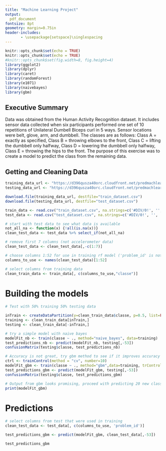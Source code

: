 ```yaml
---
title: "Machine Learning Project"
output:
  pdf_document 
fontsize: 8pt
geometry: margin=0.75in
header-includes:
       - \usepackage{setspace}\singlespacing
---
```


```r
knitr::opts_chunk$set(echo = TRUE)
knitr::opts_chunk$set(echo = TRUE)
#knitr::opts_chunk$set(fig.width=8, fig.height=4) 
library(ggplot2)
library(dplyr)
library(caret)
library(randomForest)
library(e1071)
library(naivebayes)
library(gbm)
```

## Executive Summary
Data was obtained from the Human Activity Recognition dataset. It includes sensor data collected when six participants performed one set of 10 repetitions of Unilateral Dumbell Biceps curl in 5 ways. Sensor locations were belt, glove, arm, and dumbbell. The classes are as follows: Class A =  exactly as specified, Class B = throwing elbows to the front, Class C = lifting the dumbbell only halfway, Class D = lowering the dumbbell only halfway, Class E = throwing the hips to the front. The purpose of this exercise was to create a model to predict the class from the remaining data.


## Getting and Cleaning Data
```r
training_data_url <- "https://d396qusza40orc.cloudfront.net/predmachlearn/pml-training.csv"
testing_data_url <- "https://d396qusza40orc.cloudfront.net/predmachlearn/pml-testing.csv"

download.file(training_data_url, destfile="train_dataset.csv")
download.file(testing_data_url, destfile="test_dataset.csv")

train_data <- read.csv("train_dataset.csv", na.strings=c('#DIV/0!', '', 'NA'))
test_data <- read.csv("test_dataset.csv", na.strings=c('#DIV/0!', '', 'NA'))

# start with test data to see what data is available
not_all_na <- function(x) {!all(is.na(x))}
clean_test_data <- test_data %>% select_if(not_all_na)

# remove first 7 columns (not accelerometer data)
clean_test_data <- clean_test_data[,-c(1:7)]

# choose columns 1:52 for use in training rf model ('problem_id' is not relevant)
columns_to_use <- names(clean_test_data)[1:52]

# select columns from training data 
clean_train_data <- train_data[, c(columns_to_use,"classe")]

```
# Building the models
```r
# Test with 50% training 50% testing data

inTrain <- createDataPartition(y=clean_train_data$classe, p=0.5, list=FALSE)
training <- clean_train_data[inTrain,]
testing <- clean_train_data[-inTrain,]

# try a simple model with naive bayes
modelFit_nb <- train(classe ~ ., method="naive_bayes", data=training)
test_predictions_nb <- predict(modelFit_nb, testing[,-53])
confusionMatrix(testing$classe, test_predictions_nb)

# Accuracy is not great, try gbm method to see if it improves accuracy
ctrl <- trainControl(method = "cv", number=10)
modelFit_gbm <- train(classe ~ ., method="gbm",data=training, trControl=ctrl, verbose=FALSE)
test_predictions_gbm <- predict(modelFit_gbm, testing[,-53])
confusionMatrix(testing$classe, test_predictions_gbm)

# Output from gbm looks promising, proceed with predicting 20 new classes for the test data set.
print(modelFit_gbm)
```
# Predictions
```r

# select columns from test that were used in training 
clean_test_data <- test_data[, c(columns_to_use, 'problem_id')]

test_predictions_gbm <- predict(modelFit_gbm, clean_test_data[,-53])

test_predictions_gbm


```